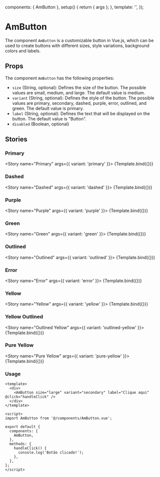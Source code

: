 
<Meta title="Atoms/AmButton/Introduction" />

  components: { AmButton },
  setup() {
    return { args };
  },
  template: '<AmButton v-bind="args" />',
});

# AmButton
The component ``AmButton`` is a customizable button in Vue.js, which can be used to create buttons with different sizes, style variations, background colors and labels.


## Props
The component `AmButton` has the following properties:

- `size` (String, optional): Defines the size of the button. The possible values are small, medium, and large. The default value is medium.
- `variant` (String, optional): Defines the style of the button. The possible values are primary, secondary, dashed, purple, error, outlined, and green. The default value is primary.
- `label` (String, optional): Defines the text that will be displayed on the button. The default value is "Button".
- `disabled` (Boolean, optional)

## Stories

### Primary
<Story
  name="Primary"
  args={{
    variant: 'primary'
  }}>
  {Template.bind({})}
</Story>

### Dashed
<Story
  name="Dashed"
  args={{
    variant: 'dashed'
  }}>
  {Template.bind({})}
</Story>

### Purple
<Story
  name="Purple"
  args={{
    variant: 'purple'
  }}>
  {Template.bind({})}
</Story>

### Green
<Story
  name="Green"
  args={{
    variant: 'green'
  }}>
  {Template.bind({})}
</Story>

### Outlined
<Story
  name="Outlined"
  args={{
    variant: 'outlined'
  }}>
  {Template.bind({})}
</Story>

### Error
<Story
  name="Error"
  args={{
    variant: 'error'
  }}>
  {Template.bind({})}
</Story>

### Yellow
<Story
  name="Yellow"
  args={{
    variant: 'yellow'
  }}>
  {Template.bind({})}
</Story>

### Yellow Outlined
<Story
  name="Outlined Yellow"
  args={{
    variant: 'outlined-yellow'
  }}>
  {Template.bind({})}
</Story>

### Pure Yellow
<Story
  name="Pure Yellow"
  args={{
    variant: 'pure-yellow'
  }}>
  {Template.bind({})}
</Story>


### Usage

```vue
<template>
  <div>
    <AmButton size="large" variant="secondary" label="Clique aqui" @click="handleClick" />
  </div>
</template>

<script>
import AmButton from '@/components/AmButton.vue';

export default {
  components: {
    AmButton,
  },
  methods: {
    handleClick() {
      console.log('Botão clicado!');
    },
  },
};
</script>
```